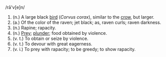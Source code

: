/rā'v[e]n/

#(n.) A large black [[bird]] (''Corvus corax''), similar to the [[crow]], but larger.
#(a.) Of the color of the raven; jet black; as, raven curls; raven darkness.
#(n.) Rapine; rapacity.
#(n.) [[Prey]]; [[plunder]]; food obtained by violence.
#(v. t.) To obtain or seize by violence.
#(v. t.) To devour with great eagerness.
#(v. i.) To prey with rapacity; to be greedy; to show rapacity.